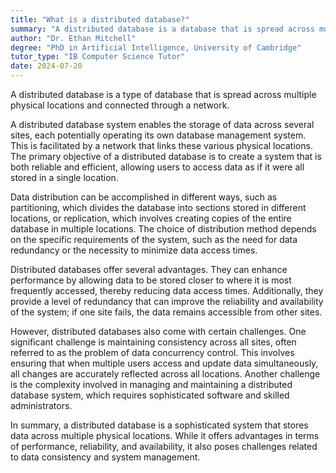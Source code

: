 ```yaml
---
title: "What is a distributed database?"
summary: "A distributed database is a database that is spread across multiple physical locations, connected via a network."
author: "Dr. Ethan Mitchell"
degree: "PhD in Artificial Intelligence, University of Cambridge"
tutor_type: "IB Computer Science Tutor"
date: 2024-07-20
---
```


A distributed database is a type of database that is spread across multiple physical locations and connected through a network.

A distributed database system enables the storage of data across several sites, each potentially operating its own database management system. This is facilitated by a network that links these various physical locations. The primary objective of a distributed database is to create a system that is both reliable and efficient, allowing users to access data as if it were all stored in a single location.

Data distribution can be accomplished in different ways, such as partitioning, which divides the database into sections stored in different locations, or replication, which involves creating copies of the entire database in multiple locations. The choice of distribution method depends on the specific requirements of the system, such as the need for data redundancy or the necessity to minimize data access times.

Distributed databases offer several advantages. They can enhance performance by allowing data to be stored closer to where it is most frequently accessed, thereby reducing data access times. Additionally, they provide a level of redundancy that can improve the reliability and availability of the system; if one site fails, the data remains accessible from other sites.

However, distributed databases also come with certain challenges. One significant challenge is maintaining consistency across all sites, often referred to as the problem of data concurrency control. This involves ensuring that when multiple users access and update data simultaneously, all changes are accurately reflected across all locations. Another challenge is the complexity involved in managing and maintaining a distributed database system, which requires sophisticated software and skilled administrators.

In summary, a distributed database is a sophisticated system that stores data across multiple physical locations. While it offers advantages in terms of performance, reliability, and availability, it also poses challenges related to data consistency and system management.
    